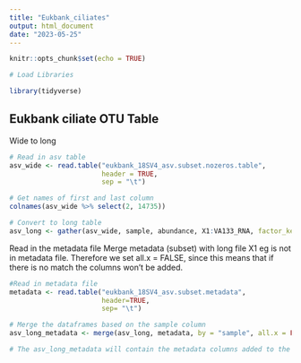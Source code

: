 ---
title: "Eukbank_ciliates"
output: html_document
date: "2023-05-25"
---

```{r setup, include=FALSE}
knitr::opts_chunk$set(echo = TRUE)
```

```{r}
# Load Libraries

library(tidyverse)

```

## Eukbank ciliate OTU Table

Wide to long

```{r}
# Read in asv table
asv_wide <- read.table("eukbank_18SV4_asv.subset.nozeros.table",
                       header = TRUE, 
                       sep = "\t")

# Get names of first and last column
colnames(asv_wide %>% select(2, 14735))

# Convert to long table
asv_long <- gather(asv_wide, sample, abundance, X1:VA133_RNA, factor_key=TRUE)
```

Read in the metadata file
Merge metadata (subset) with long file
X1 eg is not in metadata file. Therefore we set all.x = FALSE, since this means that if there is no match the columns won't be added. 

```{r}
#Read in metadata file
metadata <- read.table("eukbank_18SV4_asv.subset.metadata", 
                       header=TRUE, 
                       sep= "\t")

# Merge the dataframes based on the sample column
asv_long_metadata <- merge(asv_long, metadata, by = "sample", all.x = FALSE)

# The asv_long_metadata will contain the metadata columns added to the asv_long dataframe

```



